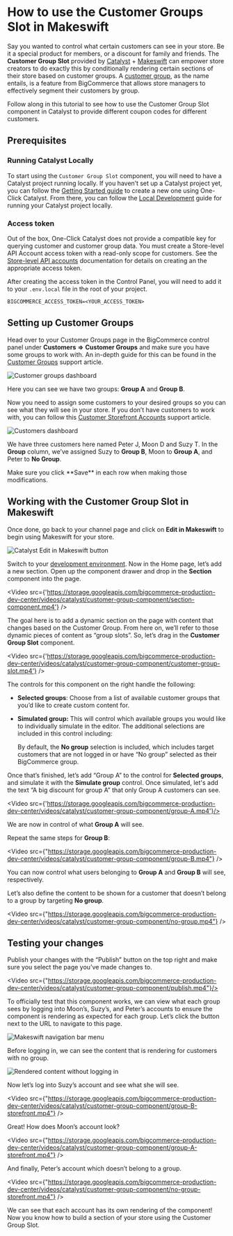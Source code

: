 # How to use the Customer Groups Slot in Makeswift

Say you wanted to control what certain customers can see in your store. Be it a special product for members, or a discount for family and friends. The **Customer Group Slot** provided by [Catalyst](/docs/storefront/catalyst) + [Makeswift](https://www.makeswift.com/) can empower store creators to do exactly this by conditionally rendering certain sections of their store based on customer groups. A [customer group](https://support.bigcommerce.com/s/article/Customer-Groups?language=en_US), as the name entails, is a feature from BigCommerce that allows store managers to effectively segment their customers by group.

Follow along in this tutorial to see how to use the Customer Group Slot component in Catalyst to provide different coupon codes for different customers.

## Prerequisites

### Running Catalyst Locally

To start using the `Customer Group Slot` component, you will need to have a Catalyst project running locally. If you haven’t set up a Catalyst project yet, you can follow the [Getting Started guide](/docs/storefront/catalyst/getting-started) to create a new one using One-Click Catalyst. From there, you can follow the [Local Development](/docs/storefront/catalyst/getting-started/local-development) guide for running your Catalyst project locally.

### Access token

Out of the box, One-Click Catalyst does not provide a compatible key for querying customer and customer group data. You must create a Store-level API Account access token with a read-only scope for customers. See the [Store-level API accounts](/docs/start/authentication/api-accounts#store-level-api-accounts) documentation for details on creating an the appropriate access token.

After creating the access token in the Control Panel, you will need to add it to your `.env.local` file in the root of your project.

```
BIGCOMMERCE_ACCESS_TOKEN=<YOUR_ACCESS_TOKEN>
```

## Setting up Customer Groups

Head over to your Customer Groups page in the BigCommerce control panel under **Customers** **=>** **Customer Groups** and make sure you have some groups to work with. An in-depth guide for this can be found in the [Customer Groups](https://support.bigcommerce.com/s/article/Customer-Groups?language=en_US) support article.

![Customer groups dashboard](https://storage.googleapis.com/bigcommerce-production-dev-center/images/catalyst/customer-group-component/customer-groups-dashboard.png)

Here you can see we have two groups: **Group A** and **Group B**.

Now you need to assign some customers to your desired groups so you can see what they will see in your store. If you don’t have customers to work with, you can follow this [Customer Storefront Accounts](https://support.bigcommerce.com/s/article/Customer-Account-Creation?language=en_US) support article.

![Customers dashboard](https://storage.googleapis.com/bigcommerce-production-dev-center/images/catalyst/customer-group-component/customers-dashboard.png)

We have three customers here named Peter J, Moon D and Suzy T. In the **Group** column, we’ve assigned Suzy to **Group B**, Moon to **Group A**, and Peter to **No Group**.

<Callout type="info"> 
Make sure you click **Save** in each row when making those modifications.
</Callout>

## Working with the Customer Group Slot in Makeswift

Once done, go back to your channel page and click on **Edit in Makeswift** to begin using Makeswift for your store.

![Catalyst Edit in Makeswift button](https://storage.googleapis.com/bigcommerce-production-dev-center/images/catalyst/customer-group-component/catalyst-edit-in-makeswift-button.png)

Switch to your [development environment](https://docs.makeswift.com/developer/guides/environments). Now in the Home page, let’s add a new section. Open up the component drawer and drop in the **Section** component into the page.

<Video src={'https://storage.googleapis.com/bigcommerce-production-dev-center/videos/catalyst/customer-group-component/section-component.mp4'} />

The goal here is to add a dynamic section on the page with content that changes based on the Customer Group. From here on, we’ll refer to those dynamic pieces of content as “group slots”. So, let’s drag in the **Customer Group Slot** component.

<Video src={'https://storage.googleapis.com/bigcommerce-production-dev-center/videos/catalyst/customer-group-component/customer-group-slot.mp4'} />

The controls for this component on the right handle the following:

- **Selected groups**: Choose from a list of available customer groups that you’d like to create custom content for.
- **Simulated group:** This will control which available groups you would like to individually simulate in the editor. The additional selections are included in this control including:

    By default, the **No group** selection is included, which includes target customers that are not logged in or have “No group” selected as their BigCommerce group.

Once that’s finished, let’s add “Group A” to the control for **Selected groups**, and simulate it with the **Simulate group** control. Once simulated, let's add the text “A big discount for group A” that only Group A customers can see.  


<Video src={'https://storage.googleapis.com/bigcommerce-production-dev-center/videos/catalyst/customer-group-component/group-A.mp4'}/>

We are now in control of what **Group A** will see.

Repeat the same steps for **Group B**:

<Video src={"https://storage.googleapis.com/bigcommerce-production-dev-center/videos/catalyst/customer-group-component/group-B.mp4"} />

You can now control what users belonging to **Group A** and **Group B** will see, respectively.

Let’s also define the content to be shown for a customer that doesn’t belong to a group by targeting **No group**.  

<Video src={"https://storage.googleapis.com/bigcommerce-production-dev-center/videos/catalyst/customer-group-component/no-group.mp4"} />

## Testing your changes

Publish your changes with the “Publish” button on the top right and make sure you select the page you’ve made changes to.

<Video src={"https://storage.googleapis.com/bigcommerce-production-dev-center/videos/catalyst/customer-group-component/publish.mp4"}/>

To officially test that this component works, we can view what each group sees by logging into Moon’s, Suzy’s, and Peter’s accounts to ensure the component is rendering as expected for each group. Let’s click the button next to the URL to navigate to this page.  

![Makeswift navigation bar menu](https://storage.googleapis.com/bigcommerce-production-dev-center/images/catalyst/customer-group-component/makeswift-navigation-bar-menu.png)

Before logging in, we can see the content that is rendering for customers with no group.

![Rendered content without logging in](https://storage.googleapis.com/bigcommerce-production-dev-center/images/catalyst/customer-group-component/no-group-storefront.png)

Now let’s log into Suzy’s account and see what she will see.

<Video src={"https://storage.googleapis.com/bigcommerce-production-dev-center/videos/catalyst/customer-group-component/group-B-storefront.mp4"} />

Great! How does Moon’s account look?

<Video src={"https://storage.googleapis.com/bigcommerce-production-dev-center/videos/catalyst/customer-group-component/group-A-storefront.mp4"} />

And finally, Peter’s account which doesn’t belong to a group.  

<Video src={"https://storage.googleapis.com/bigcommerce-production-dev-center/videos/catalyst/customer-group-component/no-group-storefront.mp4"} />

We can see that each account has its own rendering of the component! Now you know how to build a section of your store using the Customer Group Slot. 